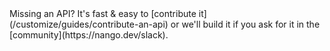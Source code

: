 <Tip>
    Missing an API? It's fast & easy to [contribute it](/customize/guides/contribute-an-api) or we'll build it if you ask for
    it in the [community](https://nango.dev/slack).
</Tip>

<CardGroup cols={4}>
    <Card title="Intercom" href="/integrations/all/intercom" color="#68a063" />
    <Card title="Mailchimp" href="/integrations/all/mailchimp" color="#68a063" />
    <Card title="Qualtrics" href="/integrations/all/qualtrics" color="#68a063" />
    <Card title="Jotform" href="/integrations/all/jotform" color="#68a063" />
    <Card title="Refiner" href="/integrations/all/refiner" color="#68a063" />
    <Card title="Survey Monkey" href="/integrations/all/survey-monkey" color="#68a063" />
    <Card title="Typeform" href="/integrations/all/typeform" color="#68a063" />
</CardGroup>
